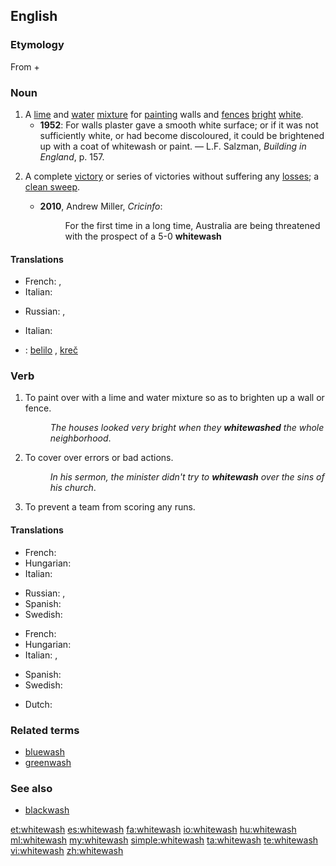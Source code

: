 ==English==
{{wikipedia}}

===Etymology===
From {{term|white||lang=en}} + {{term|wash||lang=en}}

===Noun===
{{en-noun|es}}

# A [[lime]] and [[water]] [[mixture]] for [[painting]] walls and [[fence]]s [[bright]] [[white]].
#* '''1952''': For walls plaster gave a smooth white surface; or if it was not sufficiently white, or had become discoloured, it could be brightened up with a coat of whitewash or paint. &mdash; L.F. Salzman, ''Building in England'', p. 157.
# {{sport}} A complete [[victory]] or series of victories without suffering any [[loss]]es; a [[clean sweep]].
#* '''2010''', Andrew Miller, ''Cricinfo'':
#*: For the first time in a long time, Australia are being threatened with the prospect of a 5-0 '''whitewash'''

====Translations====
{{trans-top|lime and water mixture}}
* French: {{t+|fr|lait de chaux}}, {{t|fr|badigeon|m}}
* Italian: {{t|it|calce|f}}
{{trans-mid}}
* Russian: {{t|ru|известковый раствор|m|sc=Cyrl|tr=izvestkóvyj rastvór}}, {{t|ru|побелка|f|sc=Cyrl|tr=pobélka}}
{{trans-bottom}}
{{trans-top|victory}}
* Italian: {{t|it|cappotto|m}}
{{trans-mid}}
{{trans-bottom}}

{{checktrans-top}}
* {{ttbc|sh}}: [[belilo]] {{n}}, [[kreč]] {{m}}
{{trans-bottom}}

===Verb===
{{en-verb|whitewash|es}}

# To paint over with a lime and water mixture so as to brighten up a wall or fence.
#: ''The houses looked very bright when they '''whitewashed''' the whole neighborhood''.
# {{idiomatic}} To cover over errors or bad actions.
#: ''In his sermon, the minister didn't try to '''whitewash''' over the sins of his church''.
# {{baseball|slang|dated|late|19th century|archaic}} To prevent a team from scoring any runs.

====Translations====
{{trans-top|paint}}
* French: {{t+|fr|badigeonner}}
* Hungarian: {{t|hu|meszel}}
* Italian: {{t|it|imbiancare}}
{{trans-mid}}
* Russian: {{t|ru|белить|sc=Cyrl|tr=belít'}} {{impf}}, {{t|ru|побелить|sc=Cyrl|tr=pobelít'}} {{pf.}}
* Spanish: {{t-|es|blanquear}}
* Swedish: {{t|sv|vitmena}}
{{trans-bottom}}
{{trans-top|cover errors}}
* French: {{t+|fr|blanchir}}
* Hungarian: {{t|hu|tisztára mos}}
* Italian: {{t|it|lavare via}}, {{t|it|cancellare}}
{{trans-mid}}
* Spanish: {{t-|es|encubrir}}
* Swedish: {{t|sv|vitmena}}
{{trans-bottom}}

{{checktrans-top}}
* Dutch: {{t+|nl|witten}}
{{trans-mid}}
{{trans-bottom}}

===Related terms===
* [[bluewash]]
* [[greenwash]]

===See also===
* [[blackwash]]

[[et:whitewash]]
[[es:whitewash]]
[[fa:whitewash]]
[[io:whitewash]]
[[hu:whitewash]]
[[ml:whitewash]]
[[my:whitewash]]
[[simple:whitewash]]
[[ta:whitewash]]
[[te:whitewash]]
[[vi:whitewash]]
[[zh:whitewash]]